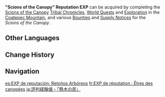 {{Item Infobox
|id           = 000319
|image        = Item "Scions of the Canopy" Reputation EXP.png
|type         = Experience
|group        = Reputation EXP
|quality      = 3
|description  = Increases your [[Tribe Reputation]] Lv. (Scions of the Canopy)
|source1      = 
}}
'''"Scions of the Canopy" Reputation EXP''' can be acquired by completing the [[Scions of the Canopy]] [[Tribal Chronicles]], [[World Quest]]s and [[Exploration]] in the [[Coatepec Mountain]], and various [[Bounty|Bounties]] and [[Supply Notice]]s for the ''Scions of the Canopy''. 

==Other Languages==
{{Other Languages
|en       = "Scions of the Canopy" Reputation EXP
|zhs      = 声望经验・「悬木人」
|zhs_rm   = 
|zht      = 聲望經驗・「懸木人」
|zht_rm   = 
|zh_tl    = 
|ja       = 評判経験値・「懸木の民」
|ja_rm    = 
|ja_tl    = 
|ko       = 평판 경험치・「나무살이」
|ko_tl    = 
|es       = EXP de reputación: Retoños Arbóreos
|es_tl    = Reputation EXP: Tree Shoots
|fr       = EXP de réputation : Êtres des canopées
|fr_tl    = Reputation EXP: {{Lex|Scions of the Canopy|fr}}
|ru       = Опыт репутации (Потомки Крон)
|ru_tl    = 
|th       = EXP ชื่อเสียงประจำเผ่า - "พงศ์พิดานพฤกษา"
|th_rm    = 
|th_tl    = 
|vi       = EXP Danh Vọng - Dòng Dõi Vườn Treo
|vi_tl    = 
|de       = Ansehenserfahrung für Nachkommen der Baumkrone
|de_tl    = Reputation Experience for the Scions of the Canopy
|id       = EXP Reputasi "Tirai Daun"
|id_tl    = Reputation EXP "The Leaf Curtain"
|pt       = EXP de Reputação dos "Descendentes das Copas"
|pt_tl    = 
|tr       = "Gök Kubbenin Evlatları" İtibar TP
|tr_tl    = 
|it       = ESP reputazione Discendenti delle Vette
|it_tl    = 
}}

==Change History==
{{Change History|5.0}}

==Navigation==
{{EXP Navbox|EXP Types}}

[[es:EXP de reputación: Retoños Arbóreos]]
[[fr:EXP de réputation : Êtres des canopées]]
[[ja:評判経験値・「懸木の民」]]